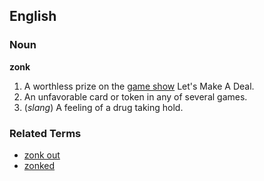 ==English==

===Noun===
'''zonk'''

# A worthless prize on the [[game show]] Let's Make A Deal.
# An unfavorable card or token in any of several games.
# (''slang'') A feeling of a drug taking hold.
<!-- Awaiting attestation on this: # A cigarette hand-rolled from tobacco and cannabis. -->

===Related Terms===
*[[zonk out]]
*[[zonked]]